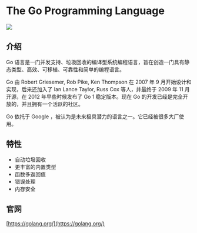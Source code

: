# The Go Programming Language

![](https://jetzihan-img.oss-cn-beijing.aliyuncs.com/motorcycle.svg)

## 介绍

Go 语言是一门并发支持、垃圾回收的编译型系统编程语言，旨在创造一门具有静态类型、高效、可移植、可靠性和简单的编程语言。

Go 由 Robert Griesemer, Rob Pike, Ken Thompson 在 2007 年 9 月开始设计和实现，后来还加入了 Ian Lance Taylor, Russ Cox 等人，并最终于 2009 年 11 月开源，在 2012 年早些时候发布了 Go 1 稳定版本。现在 Go 的开发已经是完全开放的，并且拥有一个活跃的社区。

Go 依托于 Google ，被认为是未来极具潜力的语言之一。它已经被很多大厂使用。

## 特性

- 自动垃圾回收
- 更丰富的内置类型
- 函数多返回值
- 错误处理
- 内存安全

## 官网

[https://golang.org/](https://golang.org/)
